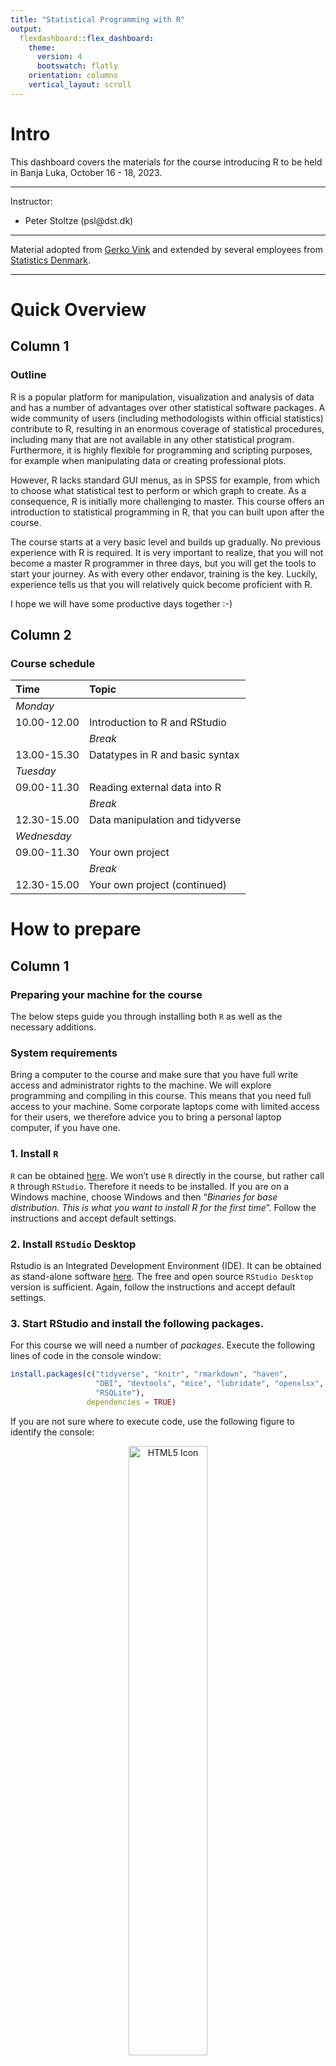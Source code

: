 ```yaml
---
title: "Statistical Programming with R"
output: 
  flexdashboard::flex_dashboard:
    theme: 
      version: 4
      bootswatch: flatly
    orientation: columns
    vertical_layout: scroll
---
```


# Intro {.sidebar}

This dashboard covers the materials for the course introducing R to be held in Banja Luka, October 16 - 18, 2023.

---

Instructor: 

 - Peter Stoltze (psl@dst.dk)


---

Material adopted from [Gerko Vink](https://github.com/gerkovink/R) and extended by several employees from [Statistics Denmark](http://www.dst.dk/en/).


---
# Quick Overview

## Column 1

### Outline
R is a popular platform for manipulation, visualization and analysis of data and has a number of advantages over other statistical software packages. A wide community of users (including methodologists within official statistics) contribute to R, resulting in an enormous coverage of statistical procedures, including many that are not available in any other statistical program. Furthermore, it is highly flexible for programming and scripting purposes, for example when manipulating data or creating professional plots.

However, R lacks standard GUI menus, as in SPSS for example, from which to choose what statistical test to perform or which graph to create. As a consequence, R is initially more challenging to master. This course offers an introduction to statistical programming in R, that you can built upon after the course. 

The course starts at a very basic level and builds up gradually. No previous experience with R is required. It is very important to realize, that you will not become a master R programmer in three days, but you will get the tools to start your journey. As with every other endavor, training is the key. Luckily, experience tells us that you will relatively quick become proficient with R.  

I hope we will have some productive days together :-)

## Column 2

### Course schedule 

| Time        | Topic                                           |
|:------------|:------------------------------------------------|
| *Monday*    |                                                 |
| 10.00-12.00 | Introduction to R and RStudio                   |
|             | *Break*                                         |
| 13.00-15.30 | Datatypes in R and basic syntax                 |
| *Tuesday*   |                                                 |
| 09.00-11.30 | Reading external data into R                    |
|             | *Break*                                         |     
| 12.30-15.00 | Data manipulation and tidyverse                 |
| *Wednesday* |                                                 |
| 09.00-11.30 | Your own project                                |
|             | *Break*                                         |             
| 12.30-15.00 | Your own project (continued)                    |
<!-- | *Thursday*  |                                                 | -->
<!-- | 08.30-10.30 | Examples with data from CBBH                    | -->
<!-- |             | *Break*                                         | -->
<!-- | 13.00-15.30 | Introduction to visualization and reports       | -->


# How to prepare

## Column 1

### Preparing your machine for the course
The below steps guide you through installing both `R` as well as the necessary additions.

### **System requirements**

Bring a computer to the course and make sure that you have full write access and administrator rights to the machine. We will explore programming and compiling in this course. This means that you need full access to your machine. Some corporate laptops come with limited access for their users, we therefore advice you to bring a personal laptop computer, if you have one. 

### **1. Install `R`**
`R` can be obtained [here](https://cran.r-project.org). We won't use `R` directly in the course, but rather call `R` through `RStudio`. Therefore it needs to be installed. If you are on a Windows machine, choose Windows and then "*Binaries for base distribution. This is what you want to install R for the first time*". Follow the instructions and accept default settings. 

### **2. Install `RStudio` Desktop**

Rstudio is an Integrated Development Environment (IDE). It can be obtained as stand-alone software [here](https://www.posit.co/downloads/). The free and open source `RStudio Desktop` version is sufficient. Again, follow the instructions and accept default settings.

### **3. Start RStudio and install the following packages. **

For this course we will need a number of *packages*. Execute the following lines of code in the console window:

```r
install.packages(c("tidyverse", "knitr", "rmarkdown", "haven",
                   "DBI", "devtools", "mice", "lubridate", "openxlsx",
                   "RSQLite"), 
                 dependencies = TRUE)
```


If you are not sure where to execute code, use the following figure to identify the console:

<center>
  <img src="console.png" alt="HTML5 Icon" width = 50%>
</center>

Just copy and paste the installation command and press the return key. When asked 

```r
Do you want to install from sources the package which needs 
compilation? (Yes/no/cancel)
```

type `Yes` in the console and press the return key. This might seem tricky first time, but installing packages will soon become second nature.

# Monday 

## Column 1

### Monday's materials

We adapt the course as we go. To ensure that you work with the latest iteration of the course materials, I advice all course participants to access the materials online at [peterstoltze.github.io/R_BiH_2023](https://peterstoltze.github.io/R_BiH_2023/).

Lecture presentation and exercises will be made available here. Download the files and put them in their own directory.

- Part A: Introduction
    - [Lecture A](Contents/Part A - Introduction/Lecture_A.html){target="_blank"}
    - [Practical A](Contents/Part A - Introduction/Practical_A_walkthrough.html){target="_blank"}
    - Files for Practical A:
        - [`notebook.R`](Contents/Part A - Introduction/notebook.R){target="_blank"}
        - [`markdown.Rmd`](Contents/Part A - Introduction/markdown.Rmd){target="_blank"}

- Part B: Datatypes and Syntax
    - [Lecture B](Contents/Part B - Datatypes/Lecture_B.html){target="_blank"}
    - [Practical B](Contents/Part B - Datatypes/Practical_B.html){target="_blank"}
    - Files for Practical B:
        - [`boys.RData`](Contents/Part B - Datatypes/boys.RData){target="_blank"}
        - [Practical B (walkthrough)](Contents/Part B - Datatypes/Practical_B_Walkthrough.html){target="_blank"}
    
Lectures and practicals are in `html` format and open in a new browser pane. For some practicals there are supplementary files, that you should download and store in a folder on your own computer. Sometimes the supplementary material includes a walkthrough (solution) to the exercise, but try to solve the practical by yourself first.

# Tuesday
We adapt the course as we go. To ensure that you work with the latest iteration of the course materials, I advice all course participants to access the materials online at [peterstoltze.github.io/R_BiH_2023](https://peterstoltze.github.io/R_BiH_2023/).

Lecture presentation and exercises will be made available here. Download the files and put them in their own directory.

- Part C: Packages and reading external data
    - [Lecture C](Contents/Part C - External data/Lecture_C.html){target="_blank"}
    - [Practical C](Contents/Part C - External data/Practical_C.html){target="_blank"}
    - Files for Practical C:
      - [Practical C (solutions)](Contents/Part C - External data/Practical_C_sol.html){target="_blank"}



<!-- - Part D: Data manipulation and tidyverse -->
<!--     - [Lecture D](Contents/Material/Part D - Data manipulation/Lecture D.html){target="_blank"} -->
<!--     - [Practical D1](Contents/Material/Part D - Data manipulation/Practical D1.html){target="_blank"} -->
<!--     - [Practical D2](Contents/Material/Part D - Data manipulation/Practical D2.html){target="_blank"} -->

<!-- All lectures are in `html` format. Practicals are are provided both as naked questions but also with ample explanations and solutions - choose according to your taste! -->


<!-- # Wednessday -->

<!-- We adapt the course as we go. To ensure that you work with the latest iteration of the course materials, we advice all course participants to access the materials online. -->

<!-- Lecture presentation and exercises will be made available here. Download the files and put them in their own directory. -->

<!-- - Part E: Summary stats -->
<!--     - [Lecture E](Contents/Material/Part E - Summary stats/Lecture_E.html){target="_blank"} -->
<!--     - [Practical E](Contents/Material/Part E - Summary stats/Practical_E.html){target="_blank"} -->

<!-- - Part F: Strings and dates -->
<!--     - [Lecture F](Contents/Material/Part F - Strings and dates/Lecture_F.html){target="_blank"} -->
<!--     - [Practical F1](Contents/Material/Part F - Strings and dates/Practical_F1.html){target="_blank"} -->
<!--     - [Practical F2](Contents/Material/Part F - Strings and dates/Practical_F2.html){target="_blank"} -->

<!-- All lectures are in `html` format. Practicals are are provided both as naked questions but also with ample explanations and solutions - choose according to your taste! -->

<!-- # Thursday -->

<!-- We adapt the course as we go. To ensure that you work with the latest iteration of the course materials, we advice all course participants to access the materials online. -->

<!-- Lecture presentation and exercises will be made available here. Download the files and put them in their own directory. -->

<!-- - Part G: Recreating the BoP for MaR -->
<!--     - [Lecture G](Contents/Material/Part G - CBBH example/Lecture_G.html){target="_blank"} -->
<!--     - [example.R](Contents/Material/Part G - CBBH example/example.R){target="_blank"} -->

<!-- - Part H: Plots and reports -->
<!--     - [Lecture H](Contents/Material/Part H - Plots and reports/Lecture_H.html){target="_blank"} -->
<!--     - [Practical H](Contents/Material/Part H - Plots and reports/Practical_H.html){target="_blank"} -->
<!--     - [Practical H - With walkthrough](Contents/Material/Part H - Plots and reports/Practical_H_walkthrough.html){target="_blank"} -->
<!--     - [some_data.xlsx](Contents/Material/Part H - Plots and reports/some_data.xlsx){target="_blank"} -->
<!--     - [example.Rmd](Contents/Material/Part H - Plots and reports/example.Rmd){target="_blank"} -->

<!-- All lectures are in `html` format. Practicals are are provided both as naked questions but also with ample explanations and solutions - choose according to your taste! -->

# Further studies

## Column 1

### What to do after the course

The following references are currently available for free, either as pdfs or as extensive webpages (written with [RMarkdown](https://rmarkdown.rstudio.com/) and [bookdown](https://bookdown.org/)). They are all very useful and we highly recommend them. 

- [R for Data Science](https://r4ds.had.co.nz): written by Hadley Wickham and Garrett Grolemund this book relies almost exclusively on the [tidyverse](https://www.tidyverse.org/) approach to data analysis. Many highly effective tools will be right at your fingertips after reading this book and working through the many exercises.
- [Advanced R](https://adv-r.hadley.nz/): You want to gain deeper knowledge of R and you wnat to learn from one of the most influential R contributors. This one is for you!
 - [Rmarkdown](https://bookdown.org/yihui/rmarkdown/): A very thorough look at RMarkdown. No need to read everything, but if there is a subject you struggle with, take a look at the index.
 - [ggplot2 - The book](https://ggplot2-book.org/): The ultimate guide to `ggplot` written by Hadley Wickham who is also the author to the package. It is quite long, but if you want to truely understand it, this is the place to start.

[Happy Git and GitHub for the useR ](https://happygitwithr.com/index.html) is a great introduction to version control using Git and GitHub together with RStudio. Written by Jenny Bryan in a very concise style. Version control is highly recommended as the backbone of a reproducible workflow!

I also recommend looking at [Awesome official statistics software](https://github.com/SNStatComp/awesome-official-statistics-software), which guides you to great resource for official statistics organised by GSBPM.

Finally we have to mention [ChatGPT](https://chat.openai.com/) which even in the free GPT-3.5 version is a quite capable R programmer! You can use ChatGPT to explain what a piece of R code is doing, or you can use ChatGPT to suggest code for a certain task. But as in every other setting, the more precise you are able to phrase the question, the better the answer will generally be. Of course, you need to validate the output from ChatGPT yourself, and of course no sensitive information should be handed over to ChatGPT. 